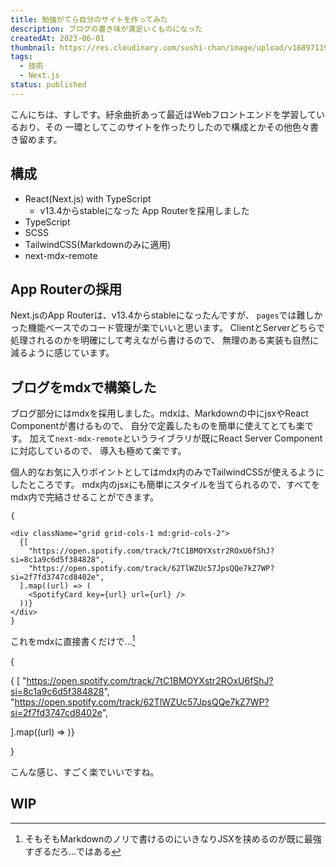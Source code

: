 ```yaml
---
title: 勉強がてら自分のサイトを作ってみた
description: ブログの書き味が満足いくものになった
createdAt: 2023-06-01
thumbnail: https://res.cloudinary.com/sushi-chan/image/upload/v1689711992/tech/build-my-website/nextjs_ho2z0d.png
tags:
  - 技術
  - Next.js
status: published
---
```


こんにちは、すしです。紆余曲折あって最近はWebフロントエンドを学習しているおり、その
一環としてこのサイトを作ったりしたので構成とかその他色々書き留めます。

## 構成

- React(Next.js) with TypeScript
  - v13.4からstableになった App Routerを採用しました
- TypeScript
- SCSS
- TailwindCSS(Markdownのみに適用)
- next-mdx-remote

## App Routerの採用

Next.jsのApp Routerは、v13.4からstableになったんですが、
`pages`では難しかった機能ベースでのコード管理が楽でいいと思います。
ClientとServerどちらで処理されるのかを明確にして考えながら書けるので、
無理のある実装も自然に減るように感じています。

## ブログをmdxで構築した

ブログ部分にはmdxを採用しました。mdxは、Markdownの中にjsxやReact Componentが書けるもので、
自分で定義したものを簡単に使えてとても楽です。
加えて`next-mdx-remote`というライブラリが既にReact Server Componentに対応しているので、
導入も極めて楽です。

個人的なお気に入りポイントとしてはmdx内のみでTailwindCSSが使えるようにしたところです。
mdx内のjsxにも簡単にスタイルを当てられるので、すべてをmdx内で完結させることができます。

```mdx
{

<div className="grid grid-cols-1 md:grid-cols-2">
  {[
    "https://open.spotify.com/track/7tC1BMOYXstr2ROxU6fShJ?si=8c1a9c6d5f384828",
    "https://open.spotify.com/track/62TlWZUc57JpsQQe7kZ7WP?si=2f7fd3747cd8402e",
  ].map((url) => (
    <SpotifyCard key={url} url={url} />
  ))}
</div>
}
```

これをmdxに直接書くだけで...[^1]
[^1]: そもそもMarkdownのノリで書けるのにいきなりJSXを挟めるのが既に最強すぎるだろ...ではある

{<div className="grid grid-cols-1 md:grid-cols-2">{
[
"https://open.spotify.com/track/7tC1BMOYXstr2ROxU6fShJ?si=8c1a9c6d5f384828",
"https://open.spotify.com/track/62TlWZUc57JpsQQe7kZ7WP?si=2f7fd3747cd8402e",

].map((url) => <SpotifyCard key={url} url={url} />)}

</div>}

こんな感じ、すごく楽でいいですね。

## WIP
